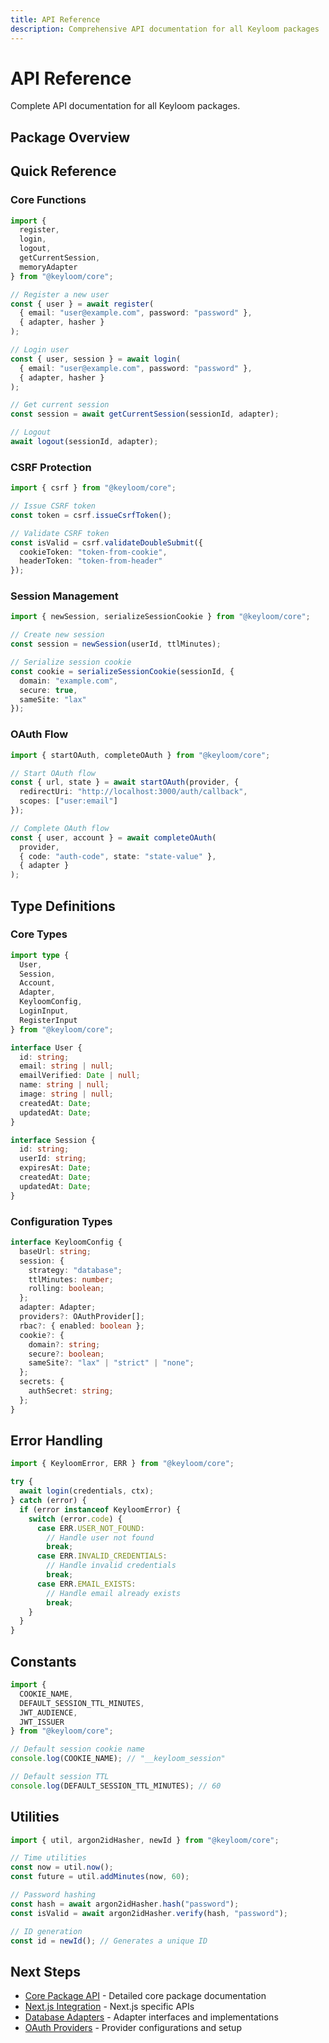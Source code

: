 ```yaml
---
title: API Reference
description: Comprehensive API documentation for all Keyloom packages
---
```



# API Reference

Complete API documentation for all Keyloom packages.

## Package Overview

<Cards>
  <Card title="@keyloom/core" href="/api/core" description="Core authentication logic and utilities" />
  <Card title="@keyloom/nextjs" href="/api/nextjs" description="Next.js integration and middleware" />
  <Card title="@keyloom/server" href="/api/server" description="Standalone server implementation" />
  <Card title="@keyloom/adapters" href="/api/adapters" description="Database adapters (Prisma, Memory, etc.)" />
  <Card title="@keyloom/providers" href="/api/providers" description="OAuth providers (GitHub, Google, Discord)" />
  <Card title="@keyloom/cli" href="/api/cli" description="Command-line tools and utilities" />
</Cards>

## Quick Reference

### Core Functions

```typescript
import { 
  register, 
  login, 
  logout, 
  getCurrentSession,
  memoryAdapter 
} from "@keyloom/core";

// Register a new user
const { user } = await register(
  { email: "user@example.com", password: "password" },
  { adapter, hasher }
);

// Login user
const { user, session } = await login(
  { email: "user@example.com", password: "password" },
  { adapter, hasher }
);

// Get current session
const session = await getCurrentSession(sessionId, adapter);

// Logout
await logout(sessionId, adapter);
```

### CSRF Protection

```typescript
import { csrf } from "@keyloom/core";

// Issue CSRF token
const token = csrf.issueCsrfToken();

// Validate CSRF token
const isValid = csrf.validateDoubleSubmit({
  cookieToken: "token-from-cookie",
  headerToken: "token-from-header"
});
```

### Session Management

```typescript
import { newSession, serializeSessionCookie } from "@keyloom/core";

// Create new session
const session = newSession(userId, ttlMinutes);

// Serialize session cookie
const cookie = serializeSessionCookie(sessionId, {
  domain: "example.com",
  secure: true,
  sameSite: "lax"
});
```

### OAuth Flow

```typescript
import { startOAuth, completeOAuth } from "@keyloom/core";

// Start OAuth flow
const { url, state } = await startOAuth(provider, {
  redirectUri: "http://localhost:3000/auth/callback",
  scopes: ["user:email"]
});

// Complete OAuth flow
const { user, account } = await completeOAuth(
  provider,
  { code: "auth-code", state: "state-value" },
  { adapter }
);
```

## Type Definitions

### Core Types

```typescript
import type {
  User,
  Session,
  Account,
  Adapter,
  KeyloomConfig,
  LoginInput,
  RegisterInput
} from "@keyloom/core";

interface User {
  id: string;
  email: string | null;
  emailVerified: Date | null;
  name: string | null;
  image: string | null;
  createdAt: Date;
  updatedAt: Date;
}

interface Session {
  id: string;
  userId: string;
  expiresAt: Date;
  createdAt: Date;
  updatedAt: Date;
}
```

### Configuration Types

```typescript
interface KeyloomConfig {
  baseUrl: string;
  session: {
    strategy: "database";
    ttlMinutes: number;
    rolling: boolean;
  };
  adapter: Adapter;
  providers?: OAuthProvider[];
  rbac?: { enabled: boolean };
  cookie?: {
    domain?: string;
    secure?: boolean;
    sameSite?: "lax" | "strict" | "none";
  };
  secrets: {
    authSecret: string;
  };
}
```

## Error Handling

```typescript
import { KeyloomError, ERR } from "@keyloom/core";

try {
  await login(credentials, ctx);
} catch (error) {
  if (error instanceof KeyloomError) {
    switch (error.code) {
      case ERR.USER_NOT_FOUND:
        // Handle user not found
        break;
      case ERR.INVALID_CREDENTIALS:
        // Handle invalid credentials
        break;
      case ERR.EMAIL_EXISTS:
        // Handle email already exists
        break;
    }
  }
}
```

## Constants

```typescript
import { 
  COOKIE_NAME,
  DEFAULT_SESSION_TTL_MINUTES,
  JWT_AUDIENCE,
  JWT_ISSUER 
} from "@keyloom/core";

// Default session cookie name
console.log(COOKIE_NAME); // "__keyloom_session"

// Default session TTL
console.log(DEFAULT_SESSION_TTL_MINUTES); // 60
```

## Utilities

```typescript
import { util, argon2idHasher, newId } from "@keyloom/core";

// Time utilities
const now = util.now();
const future = util.addMinutes(now, 60);

// Password hashing
const hash = await argon2idHasher.hash("password");
const isValid = await argon2idHasher.verify(hash, "password");

// ID generation
const id = newId(); // Generates a unique ID
```

## Next Steps

- [Core Package API](/api/core) - Detailed core package documentation
- [Next.js Integration](/api/nextjs) - Next.js specific APIs
- [Database Adapters](/api/adapters) - Adapter interfaces and implementations
- [OAuth Providers](/api/providers) - Provider configurations and setup
